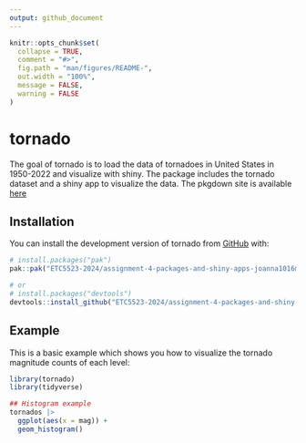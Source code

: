 ```yaml
---
output: github_document
---
```


<!-- README.md is generated from README.Rmd. Please edit that file -->

```r
knitr::opts_chunk$set(
  collapse = TRUE,
  comment = "#>",
  fig.path = "man/figures/README-",
  out.width = "100%", 
  message = FALSE, 
  warning = FALSE
)
```

# tornado

<!-- badges: start -->
<!-- badges: end -->

The goal of tornado is to load the data of tornadoes in United States in 1950-2022 and visualize with shiny. 
The package includes the tornado dataset and a shiny app to visualize the data. The pkgdown site is available [here](https://etc5523-2024.assignment-4-packages-and-shiny-apps-joanna1016ma.tornado.org/)

## Installation

You can install the development version of tornado from [GitHub](https://github.com/) with:

``` r
# install.packages("pak")
pak::pak("ETC5523-2024/assignment-4-packages-and-shiny-apps-joanna1016ma/tornado")

# or
# install.packages("devtools")
devtools::install_github("ETC5523-2024/assignment-4-packages-and-shiny-apps-joanna1016ma/tornado")
```

## Example

This is a basic example which shows you how to visualize the tornado magnitude counts of each level:

```r
library(tornado)
library(tidyverse)

## Histogram example
tornados |> 
  ggplot(aes(x = mag)) + 
  geom_histogram()

```
